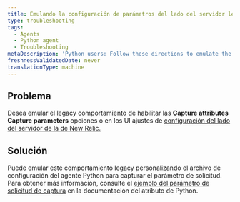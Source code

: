 ```yaml
---
title: Emulando la configuración de parámetros del lado del servidor legacy (Python)
type: troubleshooting
tags:
  - Agents
  - Python agent
  - Troubleshooting
metaDescription: 'Python users: Follow these directions to emulate the behavior of the legacy Capture Attributes setting in the New Relic UI.'
freshnessValidatedDate: never
translationType: machine
---
```


## Problema

Desea emular el legacy comportamiento de habilitar las <DNT>**Capture attributes**</DNT> <DNT>**Capture parameters**</DNT> opciones o en los UI ajustes de [configuración del lado del servidor de la de New Relic.](/docs/agents/manage-apm-agents/configuration/server-side-agent-configuration)

## Solución

Puede emular este comportamiento legacy personalizando el archivo de configuración del agente Python para capturar el parámetro de solicitud. Para obtener más información, consulte el [ejemplo del parámetro de solicitud de captura](/docs/agents/python-agent/attributes/python-attribute-examples#ex_req_params) en la documentación del atributo de Python.

